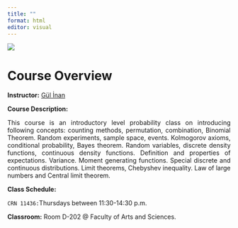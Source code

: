 ```yaml
---
title: ""
format: html
editor: visual
---
```


![](/images/itu_header_2.jpeg)

# Course Overview

**Instructor:** [Gül İnan](https://gulinan.github.io/)

**Course Description:**

<p align="justify">

This course is an introductory level probability class on introducing following concepts: counting methods, permutation, combination, Binomial Theorem. Random experiments, sample space, events. Kolmogorov axioms, conditional probability, Bayes theorem. Random variables, discrete density functions, continuous density functions. Definition and properties of expectations. Variance. Moment generating functions. Special discrete and continuous distributions. Limit theorems, Chebyshev inequality. Law of large numbers and Central limit theorem.
<p>

**Class Schedule:**

`CRN 11436:`Thursdays between 11:30-14:30 p.m.

**Classroom:** Room D-202 \@ Faculty of Arts and Sciences.
